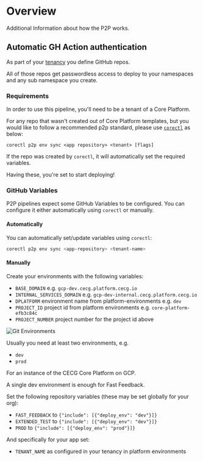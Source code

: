 # Overview

Additional Information about how the P2P works.

## Automatic GH Action authentication

As part of your [tenancy](../app/tenancy) you define GitHub repos.

All of those repos get passwordless access to deploy to your namespaces and
any sub namespace you create.

### Requirements

In order to use this pipeline, you'll need to be a tenant of a Core Platform.

For any repo that wasn't created out of Core Platform templates, but you would like to follow a recommended p2p standard, please use [`corectl`](../corectl) as below:

```shell
corectl p2p env sync <app repository> <tenant> [flags]
```

If the repo was created by `corectl`, it will automatically set the required variables.

Having these, you're set to start deploying!

### GitHub Variables

P2P pipelines expect some GitHub Variables to be configured.
You can configure it either automatically using `corectl` or manually.

#### Automatically

You can automatically set/update variables using `corectl`:

```bash
corectl p2p env sync <app-repository> <tenant-name>
```

#### Manually

Create your environments with the following variables:

- `BASE_DOMAIN` e.g. `gcp-dev.cecg.platform.cecg.io`
- `INTERNAL_SERVICES_DOMAIN` e.g. `gcp-dev-internal.cecg.platform.cecg.io`
- `DPLATFORM` environment name from platform-environments e.g. `dev`
- `PROJECT_ID` project id from platform environments e.g. `core-platform-efb3c84c`
- `PROJECT_NUMBER` project number for the project id above

![Git Environments](/images/p2p/git-environments.png)

Usually you need at least two environments, e.g.

- `dev`
- `prod`

For an instance of the CECG Core Platform on GCP.

A single dev environment is enough for Fast Feedback.

Set the following repository variables (these may be set globally for your org):

- `FAST_FEEDBACK` to `{"include": [{"deploy_env": "dev"}]}`
- `EXTENDED_TEST` to `{"include": [{"deploy_env": "dev"}]}`
- `PROD` to `{"include": [{"deploy_env": "prod"}]}`

And specifically for your app set:

- `TENANT_NAME` as configured in your tenancy in platform environments
